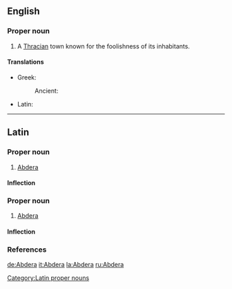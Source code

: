 ==English==
{{wikisource1911Enc|Abdera (Thrace)}}

===Proper noun===
{{en-proper noun}}

# A [[Thrace|Thracian]] town known for the foolishness of its inhabitants.

====Translations====
{{trans-top}}
*Greek:
*:Ancient: {{t|grc|Ἄβδηρα|n|p|sc=polytonic|tr=Abdēra}}
{{trans-mid}}
*Latin: {{t|la|Abdera|n|p|alt=Abdēra}}
{{trans-bottom}}

----
==Latin==

===Proper noun===
{{la-noun|Abdēra|Abderorum|Abdērōrum|n|second}} {{pluralonly}}

# [[Abdera]]

====Inflection====
{{la-decl-2nd-N-p-loc|Abder|Abdēr}}

===Proper noun===
{{la-noun|Abdēra|Abderae|Abdērae|f|first}}

# [[Abdera]]

====Inflection====
{{la-decl-1st-loc|Abder|Abdēr}}

===References===
{{R:Cassells}}

[[Category:Latin proper nouns]]

[[de:Abdera]]
[[it:Abdera]]
[[la:Abdera]]
[[ru:Abdera]]